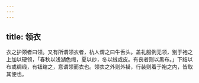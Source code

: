 ```yaml
---
---
---
```

title: 领衣
---



衣之护颈者曰领。又有所谓领衣者，杭人谓之曰牛舌头。盖礼服例无领，别于袍之上加以硬领，「春秋以浅湖色缎，夏以纱，冬以绒或皮。有丧者则以黑布。」下结以布或绸缎，有钮绾之，意谓领而衣也。领衣之外则外褂，行装则着于袍之内，皆取其便也。